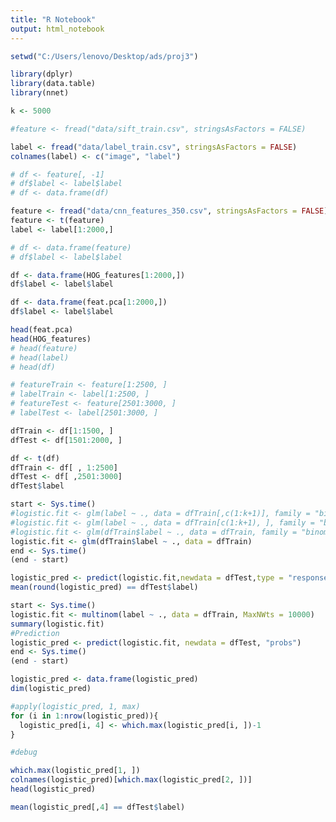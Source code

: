 ---
title: "R Notebook"
output: html_notebook
---


```{r}
setwd("C:/Users/lenovo/Desktop/ads/proj3")

library(dplyr)
library(data.table)
library(nnet)
```


```{r}
k <- 5000

#feature <- fread("data/sift_train.csv", stringsAsFactors = FALSE)

label <- fread("data/label_train.csv", stringsAsFactors = FALSE)
colnames(label) <- c("image", "label")

# df <- feature[, -1]
# df$label <- label$label
# df <- data.frame(df)

feature <- fread("data/cnn_features_350.csv", stringsAsFactors = FALSE)
feature <- t(feature)
label <- label[1:2000,]

# df <- data.frame(feature)
# df$label <- label$label

df <- data.frame(HOG_features[1:2000,])
df$label <- label$label

df <- data.frame(feat.pca[1:2000,])
df$label <- label$label

head(feat.pca)
head(HOG_features)
# head(feature)
# head(label)
# head(df)

```


```{r, warning=FALSE}
# featureTrain <- feature[1:2500, ]
# labelTrain <- label[1:2500, ]
# featureTest <- feature[2501:3000, ]
# labelTest <- label[2501:3000, ]

dfTrain <- df[1:1500, ]
dfTest <- df[1501:2000, ]
```


```{r}
df <- t(df)
dfTrain <- df[ , 1:2500]
dfTest <- df[ ,2501:3000]
dfTest$label
```


```{r}
start <- Sys.time()
#logistic.fit <- glm(label ~ ., data = dfTrain[,c(1:k+1)], family = "binomial")
#logistic.fit <- glm(label ~ ., data = dfTrain[c(1:k+1), ], family = "binomial")
#logistic.fit <- glm(dfTrain$label ~ ., data = dfTrain, family = "binomial")
logistic.fit <- glm(dfTrain$label ~ ., data = dfTrain)
end <- Sys.time()
(end - start)

logistic_pred <- predict(logistic.fit,newdata = dfTest,type = "response")
mean(round(logistic_pred) == dfTest$label)  
```


```{r}
start <- Sys.time()
logistic.fit <- multinom(label ~ ., data = dfTrain, MaxNWts = 10000)
summary(logistic.fit)
#Prediction
logistic_pred <- predict(logistic.fit, newdata = dfTest, "probs")
end <- Sys.time()
(end - start)

logistic_pred <- data.frame(logistic_pred)
dim(logistic_pred)

#apply(logistic_pred, 1, max)
for (i in 1:nrow(logistic_pred)){
  logistic_pred[i, 4] <- which.max(logistic_pred[i, ])-1
}

#debug

which.max(logistic_pred[1, ])
colnames(logistic_pred)[which.max(logistic_pred[2, ])]
head(logistic_pred)

mean(logistic_pred[,4] == dfTest$label)
```



